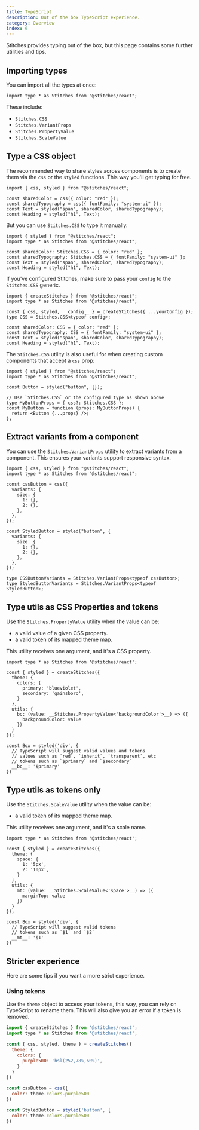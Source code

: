 ```yaml
---
title: TypeScript
description: Out of the box TypeScript experience.
category: Overview
index: 6
---
```


Stitches provides typing out of the box, but this page contains some further utilities and tips.

## Importing types

You can import all the types at once:

```tsx
import type * as Stitches from "@stitches/react";
```

These include:

- `Stitches.CSS`
- `Stitches.VariantProps`
- `Stitches.PropertyValue`
- `Stitches.ScaleValue`

## Type a CSS object

The recommended way to share styles across components is to create them via the `css` or the `styled` functions. This way you'll get typing for free.

```tsx
import { css, styled } from "@stitches/react";

const sharedColor = css({ color: "red" });
const sharedTypography = css({ fontFamily: "system-ui" });
const Text = styled("span", sharedColor, sharedTypography);
const Heading = styled("h1", Text);
```

But you can use `Stitches.CSS` to type it manually.

```tsx
import { styled } from "@stitches/react";
import type * as Stitches from "@stitches/react";

const sharedColor: Stitches.CSS = { color: "red" };
const sharedTypography: Stitches.CSS = { fontFamily: "system-ui" };
const Text = styled("span", sharedColor, sharedTypography);
const Heading = styled("h1", Text);
```

If you've configured Stitches, make sure to pass your `config` to the `Stitches.CSS` generic.

```tsx
import { createStitches } from "@stitches/react";
import type * as Stitches from "@stitches/react";

const { css, styled, __config__ } = createStitches({ ...yourConfig });
type CSS = Stitches.CSS<typeof config>;

const sharedColor: CSS = { color: "red" };
const sharedTypography: CSS = { fontFamily: "system-ui" };
const Text = styled("span", sharedColor, sharedTypography);
const Heading = styled("h1", Text);
```

The `Stitches.CSS` utility is also useful for when creating custom components that accept a `css` prop:

```tsx
import { styled } from "@stitches/react";
import type * as Stitches from "@stitches/react";

const Button = styled("button", {});

// Use `Stitches.CSS` or the configured type as shown above
type MyButtonProps = { css?: Stitches.CSS };
const MyButton = function (props: MyButtonProps) {
  return <Button {...props} />;
};
```

## Extract variants from a component

You can use the `Stitches.VariantProps` utility to extract variants from a component. This ensures your variants support responsive syntax.

```tsx
import { css, styled } from "@stitches/react";
import type * as Stitches from "@stitches/react";

const cssButton = css({
  variants: {
    size: {
      1: {},
      2: {},
    },
  },
});

const StyledButton = styled("button", {
  variants: {
    size: {
      1: {},
      2: {},
    },
  },
});

type CSSButtonVariants = Stitches.VariantProps<typeof cssButton>;
type StyledButtonVariants = Stitches.VariantProps<typeof StyledButton>;
```

## Type utils as CSS Properties and tokens

Use the `Stitches.PropertyValue` utility when the value can be:

- a valid value of a given CSS property.
- a valid token of its mapped theme map.

This utility receives one argument, and it's a CSS property.

```tsx
import type * as Stitches from '@stitches/react';

const { styled } = createStitches({
  theme: {
    colors: {
      primary: 'blueviolet',
      secondary: 'gainsboro',
    }
  },
  utils: {
    bc: (value: __Stitches.PropertyValue<'backgroundColor'>__) => ({
      backgroundColor: value
    })
  }
});

const Box = styled('div', {
  // TypeScript will suggest valid values and tokens
  // values such as `red`, `inherit`, `transparent`, etc
  // tokens such as `$primary` and `$secondary`
  __bc__: '$primary'
})
```

## Type utils as tokens only

Use the `Stitches.ScaleValue` utility when the value can be:

- a valid token of its mapped theme map.

This utility receives one argument, and it's a scale name.

```tsx
import type * as Stitches from '@stitches/react';

const { styled } = createStitches({
  theme: {
    space: {
      1: '5px',
      2: '10px',
    }
  },
  utils: {
    mt: (value: __Stitches.ScaleValue<'space'>__) => ({
      marginTop: value
    })
  }
});

const Box = styled('div', {
  // TypeScript will suggest valid tokens
  // tokens such as `$1` and `$2`
  __mt__: '$1'
})
```

## Stricter experience

Here are some tips if you want a more strict experience.

### Using tokens

Use the `theme` object to access your tokens, this way, you can rely on TypeScript to rename them. This will also give you an error if a token is removed.

```jsx
import { createStitches } from '@stitches/react';
import type * as Stitches from '@stitches/react';

const { css, styled, theme } = createStitches({
  theme: {
    colors: {
      purple500: 'hsl(252,78%,60%)',
    }
  }
})

const cssButton = css({
  color: theme.colors.purple500
})

const StyledButton = styled('button', {
  color: theme.colors.purple500
})
```
